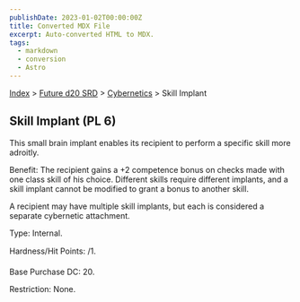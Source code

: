 ```yaml
---
publishDate: 2023-01-02T00:00:00Z
title: Converted MDX File
excerpt: Auto-converted HTML to MDX.
tags:
  - markdown
  - conversion
  - Astro
---
```






[Index](-index) > [Future d20 SRD](future-d20-srd-index) > [Cybernetics](future-d20-srd-cybernetics-index) > Skill Implant




## Skill Implant (PL 6)


This small brain implant enables its recipient to perform a specific skill more adroitly.


Benefit: The recipient gains a +2 competence bonus on checks made with one class skill of his choice. Different skills require different implants, and a skill implant cannot be modified to grant a bonus to another skill.


A recipient may have multiple skill implants, but each is considered a separate cybernetic attachment.


Type: Internal.


Hardness/Hit Points: /1.


Base Purchase DC: 20.


Restriction: None.



